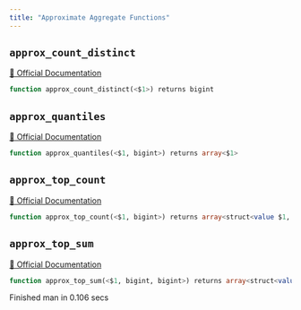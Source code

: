 ```yaml
---
title: "Approximate Aggregate Functions"
---
```


## `approx_count_distinct`
[🔗 Official Documentation](https://cloud.google.com/bigquery/docs/reference/standard-sql/approximate_aggregate_functions#approx_count_distinct)

```sql
function approx_count_distinct(<$1>) returns bigint
```


## `approx_quantiles`
[🔗 Official Documentation](https://cloud.google.com/bigquery/docs/reference/standard-sql/approximate_aggregate_functions#approx_quantiles)

```sql
function approx_quantiles(<$1, bigint>) returns array<$1>
```


## `approx_top_count`
[🔗 Official Documentation](https://cloud.google.com/bigquery/docs/reference/standard-sql/approximate_aggregate_functions#approx_top_count)

```sql
function approx_top_count(<$1, bigint>) returns array<struct<value $1, count bigint>>
```


## `approx_top_sum`
[🔗 Official Documentation](https://cloud.google.com/bigquery/docs/reference/standard-sql/approximate_aggregate_functions#approx_top_sum)

```sql
function approx_top_sum(<$1, bigint, bigint>) returns array<struct<value $1, sum $1>>
```


   Finished man in 0.106 secs

